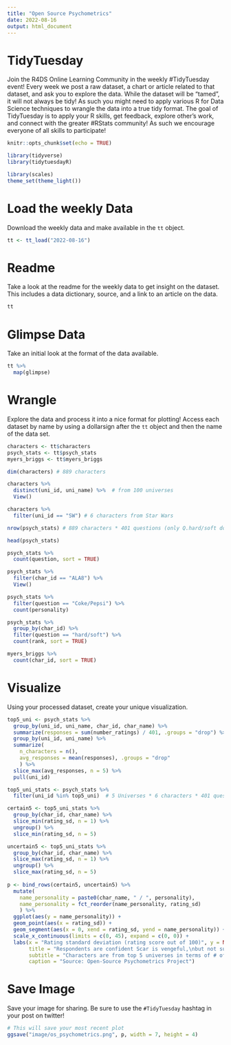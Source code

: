 ```yaml
---
title: "Open Source Psychometrics"
date: 2022-08-16
output: html_document
---
```


# TidyTuesday

Join the R4DS Online Learning Community in the weekly #TidyTuesday event!
Every week we post a raw dataset, a chart or article related to that dataset, and ask you to explore the data.
While the dataset will be “tamed”, it will not always be tidy! As such you might need to apply various R for Data Science techniques to wrangle the data into a true tidy format.
The goal of TidyTuesday is to apply your R skills, get feedback, explore other’s work, and connect with the greater #RStats community!
As such we encourage everyone of all skills to participate!

```r

knitr::opts_chunk$set(echo = TRUE)

library(tidyverse)
library(tidytuesdayR)

library(scales)
theme_set(theme_light())
```

# Load the weekly Data

Download the weekly data and make available in the `tt` object.

```r

tt <- tt_load("2022-08-16")

```


# Readme

Take a look at the readme for the weekly data to get insight on the dataset.
This includes a data dictionary, source, and a link to an article on the data.

```r

tt

```


# Glimpse Data

Take an initial look at the format of the data available.

```r

tt %>% 
  map(glimpse)

```

# Wrangle

Explore the data and process it into a nice format for plotting! Access each dataset by name by using a dollarsign after the `tt` object and then the name of the data set.

```r
characters <- tt$characters
psych_stats <- tt$psych_stats
myers_briggs <- tt$myers_briggs
```

```r
dim(characters) # 889 characters

characters %>% 
  distinct(uni_id, uni_name) %>%  # from 100 universes
  View()

characters %>% 
  filter(uni_id == "SW") # 6 characters from Star Wars
```

```r
nrow(psych_stats) # 889 characters * 401 questions (only Q.hard/soft doubles)

head(psych_stats)

psych_stats %>% 
  count(question, sort = TRUE)

psych_stats %>% 
  filter(char_id == "ALA8") %>%
  View()

psych_stats %>% 
  filter(question == "Coke/Pepsi") %>% 
  count(personality)

psych_stats %>% 
  group_by(char_id) %>% 
  filter(question == "hard/soft") %>% 
  count(rank, sort = TRUE)
```

```r
myers_briggs %>% 
  count(char_id, sort = TRUE)
```


# Visualize

Using your processed dataset, create your unique visualization.

```r
top5_uni <- psych_stats %>% 
  group_by(uni_id, uni_name, char_id, char_name) %>% 
  summarize(responses = sum(number_ratings) / 401, .groups = "drop") %>% 
  group_by(uni_id, uni_name) %>% 
  summarize(
    n_characters = n(),
    avg_responses = mean(responses), .groups = "drop"
    ) %>% 
  slice_max(avg_responses, n = 5) %>% 
  pull(uni_id)

top5_uni_stats <- psych_stats %>% 
  filter(uni_id %in% top5_uni)  # 5 Universes * 6 characters * 401 questions

certain5 <- top5_uni_stats %>% 
  group_by(char_id, char_name) %>% 
  slice_min(rating_sd, n = 1) %>% 
  ungroup() %>% 
  slice_min(rating_sd, n = 5)

uncertain5 <- top5_uni_stats %>% 
  group_by(char_id, char_name) %>% 
  slice_max(rating_sd, n = 1) %>% 
  ungroup() %>% 
  slice_max(rating_sd, n = 5)
  
p <- bind_rows(certain5, uncertain5) %>% 
  mutate(
    name_personality = paste0(char_name, " / ", personality),
    name_personality = fct_reorder(name_personality, rating_sd)
    ) %>% 
  ggplot(aes(y = name_personality)) +
  geom_point(aes(x = rating_sd)) +
  geom_segment(aes(x = 0, xend = rating_sd, yend = name_personality)) +
  scale_x_continuous(limits = c(0, 45), expand = c(0, 0)) +
  labs(x = "Rating standard deviation (rating score out of 100)", y = NULL,
       title = "Respondents are confident Scar is vengeful,\nbut not sure Princess Leia is really a princess",
       subtitle = "Characters are from top 5 universes in terms of # of responses",
       caption = "Source: Open-Source Psychometrics Project")
```

# Save Image

Save your image for sharing. Be sure to use the `#TidyTuesday` hashtag in your post on twitter! 

```r

# This will save your most recent plot
ggsave("image/os_psychometrics.png", p, width = 7, height = 4)

```
